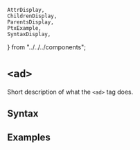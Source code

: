     AttrDisplay,
    ChildrenDisplay,
    ParentsDisplay,
    PtxExample,
    SyntaxDisplay,
} from "../../../components";

# `<ad>`

Short description of what the `<ad>` tag does.

## Syntax

<SyntaxDisplay name="ad" />

## Examples

    